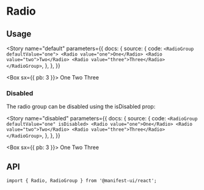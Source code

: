 
<Meta component={RadioGroup} title="Components/Radio" />

# Radio

## Usage

<Story
  name="default"
  parameters={{
    docs: {
      source: {
        code: `
<RadioGroup defaultValue="one">
  <Radio value="one">One</Radio>
  <Radio value="two">Two</Radio>
  <Radio value="three">Three</Radio>
</RadioGroup>
        `,
      },
    },
  }}
>
  <Box sx={{ pb: 3 }}>
    <RadioGroup defaultValue="one">
      <Radio value="one">One</Radio>
      <Radio value="two">Two</Radio>
      <Radio value="three">Three</Radio>
    </RadioGroup>
  </Box>
</Story>

### Disabled

The radio group can be disabled using the isDisabled prop:

<Story
  name="disabled"
  parameters={{
    docs: {
      source: {
        code: `
<RadioGroup defaultValue="one" isDisabled>
  <Radio value="one">One</Radio>
  <Radio value="two">Two</Radio>
  <Radio value="three">Three</Radio>
</RadioGroup>
        `,
      },
    },
  }}
>
  <Box sx={{ pb: 3 }}>
    <RadioGroup defaultValue="one" isDisabled>
      <Radio value="one">One</Radio>
      <Radio value="two">Two</Radio>
      <Radio value="three">Three</Radio>
    </RadioGroup>
  </Box>
</Story>

## API

<Sources github="checkbox" npm="@manifest-ui/checkbox" />

```tsx
import { Radio, RadioGroup } from '@manifest-ui/react';
```

<Props />
